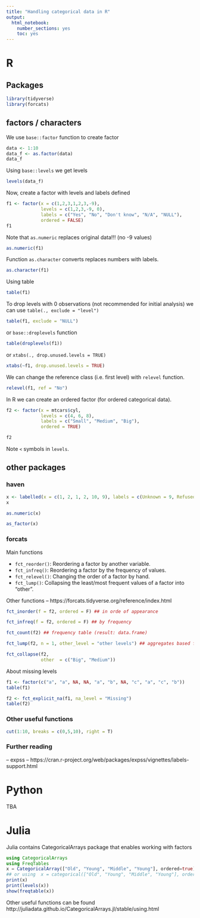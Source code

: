 ```yaml
---
title: "Handling categorical data in R"
output: 
  html_notebook: 
    number_sections: yes
    toc: yes
---
```



# R

## Packages

```r
library(tidyverse)
library(forcats)
```

## factors / characters

We use `base::factor` function to create factor 

```r
data <- 1:10
data_f <- as.factor(data)
data_f
```

Using `base::levels` we get levels

```r
levels(data_f)
```

Now, create a factor with levels and labels defined

```r
f1 <- factor(x = c(1,2,3,1,2,3,-9), 
             levels = c(1,2,3,-9, 0),
             labels = c("Yes", "No", "Don't know", "N/A", "NULL"),
             ordered = FALSE)
f1
```

Note that `as.numeric` replaces original data!!! (no -9 values)

```r
as.numeric(f1)
```

Function `as.character` converts replaces numbers with labels.

```r
as.character(f1)
```

Using table

```r
table(f1)
```

To drop levels with 0 observations (not recommended for initial analysis) we can use `table(., exclude = "level")`

```r
table(f1, exclude = "NULL")
```

or `base::droplevels` function

```r
table(droplevels(f1))
```

or `xtabs(., drop.unused.levels = TRUE)`
```r
xtabs(~f1, drop.unused.levels = TRUE)
```

We can change the reference class (i.e. first level)  with `relevel` function.

```r
relevel(f1, ref = "No")
```

In R we can create an ordered factor (for ordered categorical data). 

```r
f2 <- factor(x = mtcars$cyl,
             levels = c(4, 6, 8),
             labels = c("Small", "Medium", "Big"),
             ordered = TRUE)

f2
```

Note `<` symbols in `levels`.


## other packages

### haven

```r
x <- labelled(x = c(1, 2, 1, 2, 10, 9), labels = c(Unknown = 9, Refused = 10))
x
```

```r
as.numeric(x)
```

```r
as_factor(x)
```

### forcats

Main functions

+ `fct_reorder()`: Reordering a factor by another variable.
+ `fct_infreq()`: Reordering a factor by the frequency of values.
+ `fct_relevel()`: Changing the order of a factor by hand.
+ `fct_lump()`: Collapsing the least/most frequent values of a factor into “other”.

Other functions -- https://forcats.tidyverse.org/reference/index.html


```r
fct_inorder(f = f2, ordered = F) ## in orde of appearance
```

```r
fct_infreq(f = f2, ordered = F) ## by frequency
```

```r
fct_count(f2) ## frequency table (result: data.frame)
```

```r
fct_lump(f2, n = 1, other_level = "other levels") ## aggregates based frequency
```

```r
fct_collapse(f2,
             other  = c("Big", "Medium"))

```

About missing levels

```r
f1 <- factor(c("a", "a", NA, NA, "a", "b", NA, "c", "a", "c", "b"))
table(f1)

f2 <- fct_explicit_na(f1, na_level = "Missing")
table(f2)
```

### Other useful functions


```r
cut(1:10, breaks = c(0,5,10), right = T)
```

### Further reading

-- expss -- https://cran.r-project.org/web/packages/expss/vignettes/labels-support.html

# Python

TBA

# Julia

Julia contains CategoricalArrays package that enables working with factors

```julia
using CategoricalArrays
using FreqTables
x = CategoricalArray(["Old", "Young", "Middle", "Young"], ordered=true)
## or using  x = categorical(["Old", "Young", "Middle", "Young"], ordered=true)
print(x)
print(levels(x))
show(freqtable(x))
```

Other useful functions can be found http://juliadata.github.io/CategoricalArrays.jl/stable/using.html



